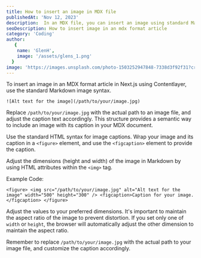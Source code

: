 ```yaml
---
title: How to insert an image in MDX file
publishedAt: 'Nov 12, 2023'
description:  In an MDX file, you can insert an image using standard Markdown syntax along with JSX if you need to apply additional attributes or styles to the image.
seoDescription: How to insert image in an mdx format article
category: 'Coding'
author:
   {
    name: 'GlenH',
    image: '/assets/glens_1.png'
  }
image: 'https://images.unsplash.com/photo-1503252947848-7338d3f92f31?crop=entropy&cs=tinysrgb&fit=max&fm=jpg&ixid=MnwxfDB8MXxyYW5kb218MHx8fHx8fHx8MTY4MzM3MzU2NA&ixlib=rb-4.0.3&q=80&utm_campaign=api-credit&utm_medium=referral&utm_source=unsplash_source&w=1080'
---
```


To insert an image in an MDX format article in Next.js using Contentlayer, use the standard Markdown image syntax. 

```
![Alt text for the image](/path/to/your/image.jpg)
```

Replace `/path/to/your/image.jpg` with the actual path to an image file, and adjust the caption text accordingly. This structure provides a semantic way to include an image with its caption in your MDX document.

Use the standard HTML syntax for image captions. Wrap your image and its caption in a `<figure>` element, and use the `<figcaption>` element to provide the caption.

Adjust the dimensions (height and width) of the image in Markdown by using HTML attributes within the `<img>` tag.

Example Code:

```
<figure> <img src="/path/to/your/image.jpg" alt="Alt text for the image" width="500" height="300" /> <figcaption>Caption for your image.</figcaption> </figure>
```

Adjust the values to your preferred dimensions. It's important to maintain the aspect ratio of the image to prevent distortion. If you set only one of `width` or `height`, the browser will automatically adjust the other dimension to maintain the aspect ratio.

Remember to replace `/path/to/your/image.jpg` with the actual path to your image file, and customize the caption accordingly.